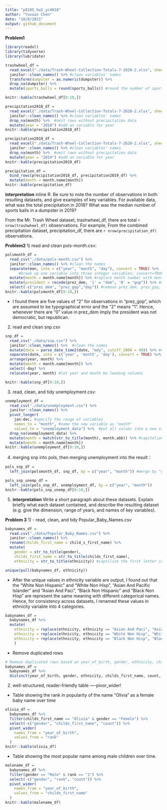 ```yaml
---
title: "p8105_hw2_yc4018"
author: "Yuxuan Chen"
date: "10/8/2021"
output: github_document
---
```

**Problem1**
```r
library(readxl)
library(tidyverse)
library(lubridate)
```

```r
trashwheel_df = 
  read_excel("./data/Trash-Wheel-Collection-Totals-7-2020-2.xlsx", sheet = "Mr. Trash Wheel", range = "A2:N535") %>% #Read the excel file
  janitor::clean_names() %>% #clean variables' names
  transform(dumpster = as.numeric(dumpster)) %>% 
  drop_na(dumpster) %>% 
  mutate(sports_balls = round(sports_balls)) #round the number of sports balls to the nearest integer

knitr::kable(trashwheel_df[0:10,])
```

```r
precipitation2018_df = 
  read_excel("./data/Trash-Wheel-Collection-Totals-7-2020-2.xlsx", sheet = "2018 Precipitation", range = "A2:B15") %>% 
  janitor::clean_names() %>% #clean variables' names
  drop_na(month) %>%  #omit rows without precipitation data
  mutate(year = "2018") #add an variable for year
knitr::kable(precipitation2018_df)

precipitation2019_df = 
  read_excel("./data/Trash-Wheel-Collection-Totals-7-2020-2.xlsx", sheet = "2019 Precipitation", range = "A2:B15") %>% 
  janitor::clean_names() %>% #clean variables' names
  drop_na(month) %>%  #omit rows without precipitation data
  mutate(year = "2019") #add an variable for year
knitr::kable(precipitation2019_df)

precipitation_df = 
  bind_rows(precipitation2018_df, precipitation2019_df) %>% 
  mutate(month = month.name[month])
knitr::kable(precipitation_df)

```

**interpretation**
inline R. Be sure to note the number of observations in both resulting datasets, and give examples of key variables. For available data, what was the total precipitation in 2018? What was the median number of sports balls in a dumpster in 2019?

From the Mr. Trash Wheel dataset, trashwheel_df, there are total `r nrow(trashwheel_df)` obsesrvations. For example, 
From the combined precipitation dataset, precipitation_df, there are `r nrow(precipitation_df)` observations.


**Problem2**
1) read and clean pols-month.csv:
```r
polsmonth_df = 
  read_csv("./data/pols-month.csv") %>% 
  janitor::clean_names() %>% #clean the names
  separate(mon, into = c("year", "month", "day"), convert = TRUE) %>% 
      #break up one variable into three integer variables; convert=TRUE: detects column classes
  mutate(month = month.name[month]) %>% #replace month number with month name
  mutate(president = recode(prez_dem, '1' = "dem", '0' = "gop")) %>% #create president variable taking values gop and dem
  select(-c("prez_dem", "prez_gop","day")) #remove prez_dem, prez_gop, day variable
knitr::kable(polsmonth_df[0:10,])
```
 - I found there are five values of "2" for observations in "prez_gop", which are assumed to be typographical error and the "2" means "1". Hence, whenever there are "0" value in prez_dem imply the president was not democratic, but republican.

2) read and clean snp.csv
```r
snp_df = 
  read_csv("./data/snp.csv") %>% 
  janitor::clean_names() %>%  #clean the names
  mutate(date = parse_date_time2(date, "mdy", cutoff_2000 = 49)) %>% #change date-time format
  separate(date, into = c('year', 'month', 'day'), convert = TRUE) %>% 
  arrange(year, month) %>% 
  mutate(month = month.name[month]) %>% 
  select(-day) %>% 
  relocate(year, month) #let year and month be leading columns

knitr::kable(snp_df[0:10,]) 
```

3) read, clean, and tidy unemployment.csv:
```r
unemployment_df = 
  read_csv("./data/unemployment.csv") %>% 
  janitor::clean_names() %>% 
  pivot_longer(
    jan:dec, #specify the range of variables
    names_to = "month", #name the new variable as "month"
    values_to = "unemployment_data") %>%  #put all values into a new variable named "unemployment_data"
  drop_na(unemployment_data) %>% 
  mutate(month = match(str_to_title(month), month.abb)) %>% #capitalize first letter of values in month, and match them to the month abbreviation
  mutate(month = month.name[month])
knitr::kable(unemployment_df[0:10,]) 
```

4) merging snp into pols, then merging unemployment into the result：
```r
pols_snp_df = 
  left_join(polsmonth_df, snp_df, by = c("year", "month")) #merge by "year", and "month"

pols_snp_unemp_df =
  left_join(pols_snp_df, unemployment_df, by = c("year", "month"))
knitr::kable(pols_snp_unemp_df[0:10,]) 

```


5) **interpretation**
Write a short paragraph about these datasets. Explain briefly what each dataset contained, and describe the resulting dataset (e.g. give the dimension, range of years, and names of key variables).

**Problem 3**
1) 
 - read, clean, and tidy Popular_Baby_Names.csv
```r
babynames_df = 
  read.csv("./data/Popular_Baby_Names.csv") %>% 
  janitor::clean_names() %>% 
  rename(childs_first_name = child_s_first_name) %>% 
  mutate(
    gender = str_to_title(gender),
    childs_first_name = str_to_title(childs_first_name),
    ethnicity = str_to_title(ethnicity)) #captilize the first letter in each word.
```

```r
unique(pull(babynames_df, ethnicity))
```
  - After the unique values in ethnicity variable are output, I found out that the "White Non Hispanic" and "White Non Hisp", "Asian And Pacific Islander" and "Asian And Paci", "Black Non Hispanic" and  "Black Non Hisp" are represent the same meaning with different categorical names. Hence, for consistency across datasets, I renamed these values in ethnicity variable into 4 categories.
```r
babynames_df = 
  babynames_df %>% 
  mutate(
    ethnicity = replace(ethnicity, ethnicity == "Asian And Paci", "Asian And Pacific Islander"),
    ethnicity = replace(ethnicity, ethnicity == "White Non Hisp", "White Non Hispanic"),
    ethnicity = replace(ethnicity, ethnicity == "Black Non Hisp", "Black Non Hispanic"),
    )
```

 - Remove duplicated rows
```r
# Remove duplicated rows based on year_of_birth, gender, ethnicity, childs_first_name, count, and rank
babynames_df = 
  babynames_df %>% 
  distinct(year_of_birth, gender, ethnicity, childs_first_name, count, rank, .keep_all = TRUE)
```

2) well-structured, reader-friendly table ----pivor_wider!
 - Table showing the rank in popularity of the name “Olivia” as a female baby name over time
```r
olivia_df = 
  babynames_df %>% 
  filter(childs_first_name == "Olivia" & gender == "Female") %>% 
  select(-c("gender", "childs_first_name", "count")) %>% 
  pivot_wider(
    names_from = "year_of_birth",
    values_from = "rank"
  ) 
knitr::kable(olivia_df) 
```

 - Table showing the most popular name among male children over time.
```r
malename_df = 
  babynames_df %>% 
  filter(gender == "Male" & rank == "1") %>% 
  select(-c("gender", "rank", "count")) %>% 
  pivot_wider(
    names_from = "year_of_birth",
    values_from = "childs_first_name"
  ) 
knitr::kable(malename_df) 

```
